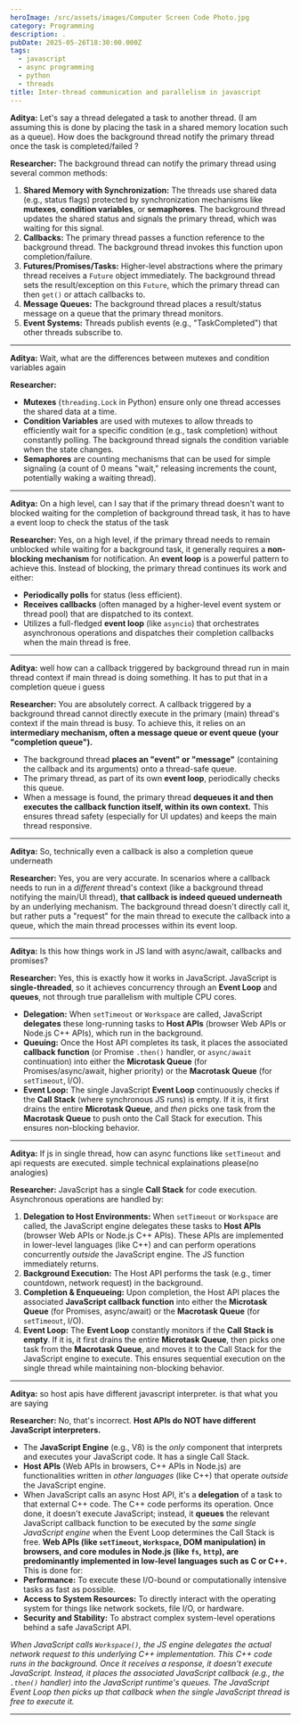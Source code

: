 ```yaml
---
heroImage: /src/assets/images/Computer Screen Code Photo.jpg
category: Programming
description: .
pubDate: 2025-05-26T18:30:00.000Z
tags:
  - javascript
  - async programming
  - python
  - threads
title: Inter-thread communication and parallelism in javascript
---
```


**Aditya:** Let's say a thread delegated a task to another thread. (I am assuming this is done by placing the task in a shared memory location such as a queue). How does the background thread notify the primary thread once the task is completed/failed ?

**Researcher:** The background thread can notify the primary thread using several common methods:

1.  **Shared Memory with Synchronization:** The threads use shared data (e.g., status flags) protected by synchronization mechanisms like **mutexes**, **condition variables**, or **semaphores**. The background thread updates the shared status and signals the primary thread, which was waiting for this signal.
2.  **Callbacks:** The primary thread passes a function reference to the background thread. The background thread invokes this function upon completion/failure.
3.  **Futures/Promises/Tasks:** Higher-level abstractions where the primary thread receives a `Future` object immediately. The background thread sets the result/exception on this `Future`, which the primary thread can then `get()` or attach callbacks to.
4.  **Message Queues:** The background thread places a result/status message on a queue that the primary thread monitors.
5.  **Event Systems:** Threads publish events (e.g., "TaskCompleted") that other threads subscribe to.

---

**Aditya:** Wait, what are the differences between mutexes and condition variables again

**Researcher:**

- **Mutexes** (`threading.Lock` in Python) ensure only one thread accesses the shared data at a time.
- **Condition Variables** are used with mutexes to allow threads to efficiently wait for a specific condition (e.g., task completion) without constantly polling. The background thread signals the condition variable when the state changes.
- **Semaphores** are counting mechanisms that can be used for simple signaling (a count of 0 means "wait," releasing increments the count, potentially waking a waiting thread).

---

**Aditya:** On a high level, can I say that if the primary thread doesn't want to blocked waiting for the completion of background thread task, it has to have a event loop to check the status of the task

**Researcher:** Yes, on a high level, if the primary thread needs to remain unblocked while waiting for a background task, it generally requires a **non-blocking mechanism** for notification. An **event loop** is a powerful pattern to achieve this. Instead of blocking, the primary thread continues its work and either:

- **Periodically polls** for status (less efficient).
- **Receives callbacks** (often managed by a higher-level event system or thread pool) that are dispatched to its context.
- Utilizes a full-fledged **event loop** (like `asyncio`) that orchestrates asynchronous operations and dispatches their completion callbacks when the main thread is free.

---

**Aditya:** well how can a callback triggered by background thread run in main thread context if main thread is doing something. It has to put that in a completion queue i guess

**Researcher:** You are absolutely correct. A callback triggered by a background thread cannot directly execute in the primary (main) thread's context if the main thread is busy. To achieve this, it relies on an **intermediary mechanism, often a message queue or event queue (your "completion queue").**

- The background thread **places an "event" or "message"** (containing the callback and its arguments) onto a thread-safe queue.
- The primary thread, as part of its own **event loop**, periodically checks this queue.
- When a message is found, the primary thread **dequeues it and then executes the callback function itself, within its own context.**
  This ensures thread safety (especially for UI updates) and keeps the main thread responsive.

---

**Aditya:** So, technically even a callback is also a completion queue underneath

**Researcher:** Yes, you are very accurate. In scenarios where a callback needs to run in a _different_ thread's context (like a background thread notifying the main/UI thread), **that callback is indeed queued underneath** by an underlying mechanism. The background thread doesn't directly call it, but rather puts a "request" for the main thread to execute the callback into a queue, which the main thread processes within its event loop.

---

**Aditya:** Is this how things work in JS land with async/await, callbacks and promises?

**Researcher:** Yes, this is exactly how it works in JavaScript. JavaScript is **single-threaded**, so it achieves concurrency through an **Event Loop** and **queues**, not through true parallelism with multiple CPU cores.

- **Delegation:** When `setTimeout` or `Workspace` are called, JavaScript **delegates** these long-running tasks to **Host APIs** (browser Web APIs or Node.js C++ APIs), which run in the background.
- **Queuing:** Once the Host API completes its task, it places the associated **callback function** (or Promise `.then()` handler, or `async/await` continuation) into either the **Microtask Queue** (for Promises/async/await, higher priority) or the **Macrotask Queue** (for `setTimeout`, I/O).
- **Event Loop:** The single JavaScript **Event Loop** continuously checks if the **Call Stack** (where synchronous JS runs) is empty. If it is, it first drains the entire **Microtask Queue**, and _then_ picks one task from the **Macrotask Queue** to push onto the Call Stack for execution. This ensures non-blocking behavior.

---

**Aditya:** If js in single thread, how can async functions like `setTimeout` and api requests are executed. simple technical explainations please(no analogies)

**Researcher:** JavaScript has a single **Call Stack** for code execution. Asynchronous operations are handled by:

1.  **Delegation to Host Environments:** When `setTimeout` or `Workspace` are called, the JavaScript engine delegates these tasks to **Host APIs** (browser Web APIs or Node.js C++ APIs). These APIs are implemented in lower-level languages (like C++) and can perform operations concurrently _outside_ the JavaScript engine. The JS function immediately returns.
2.  **Background Execution:** The Host API performs the task (e.g., timer countdown, network request) in the background.
3.  **Completion & Enqueueing:** Upon completion, the Host API places the associated **JavaScript callback function** into either the **Microtask Queue** (for Promises, async/await) or the **Macrotask Queue** (for `setTimeout`, I/O).
4.  **Event Loop:** The **Event Loop** constantly monitors if the **Call Stack is empty**. If it is, it first drains the entire **Microtask Queue**, then picks one task from the **Macrotask Queue**, and moves it to the Call Stack for the JavaScript engine to execute. This ensures sequential execution on the single thread while maintaining non-blocking behavior.

---

**Aditya:** so host apis have different javascript interpreter. is that what you are saying

**Researcher:** No, that's incorrect. **Host APIs do NOT have different JavaScript interpreters.**

- The **JavaScript Engine** (e.g., V8) is the _only_ component that interprets and executes your JavaScript code. It has a single Call Stack.
- **Host APIs** (Web APIs in browsers, C++ APIs in Node.js) are functionalities written in _other languages_ (like C++) that operate _outside_ the JavaScript engine.
- When JavaScript calls an async Host API, it's a **delegation** of a task to that external C++ code. The C++ code performs its operation. Once done, it doesn't execute JavaScript; instead, it **queues** the relevant JavaScript callback function to be executed by the _same single JavaScript engine_ when the Event Loop determines the Call Stack is free.
  **Web APIs (like `setTimeout`, `Workspace`, DOM manipulation) in browsers, and core modules in Node.js (like `fs`, `http`), are predominantly implemented in low-level languages such as C or C++.** This is done for:
- **Performance:** To execute these I/O-bound or computationally intensive tasks as fast as possible.
- **Access to System Resources:** To directly interact with the operating system for things like network sockets, file I/O, or hardware.
- **Security and Stability:** To abstract complex system-level operations behind a safe JavaScript API.

_When JavaScript calls `Workspace()`, the JS engine delegates the actual network request to this underlying C++ implementation. This C++ code runs in the background. Once it receives a response, it doesn't execute JavaScript. Instead, it places the associated JavaScript callback (e.g., the `.then()` handler) into the JavaScript runtime's queues. The JavaScript Event Loop then picks up that callback when the single JavaScript thread is free to execute it._

---

